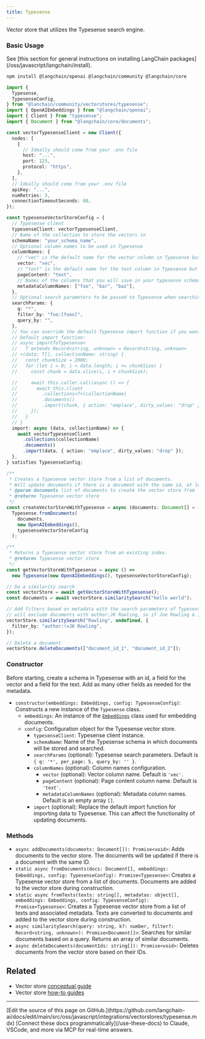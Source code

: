 ```yaml
---
title: Typesense
---
```


Vector store that utilizes the Typesense search engine.

### Basic Usage

<Tip>
See [this section for general instructions on installing LangChain packages](/oss/javascript/langchain/install).
</Tip>

```bash npm
npm install @langchain/openai @langchain/community @langchain/core
```
```typescript
import {
  Typesense,
  TypesenseConfig,
} from "@lanchain/community/vectorstores/typesense";
import { OpenAIEmbeddings } from "@langchain/openai";
import { Client } from "typesense";
import { Document } from "@langchain/core/documents";

const vectorTypesenseClient = new Client({
  nodes: [
    {
      // Ideally should come from your .env file
      host: "...",
      port: 123,
      protocol: "https",
    },
  ],
  // Ideally should come from your .env file
  apiKey: "...",
  numRetries: 3,
  connectionTimeoutSeconds: 60,
});

const typesenseVectorStoreConfig = {
  // Typesense client
  typesenseClient: vectorTypesenseClient,
  // Name of the collection to store the vectors in
  schemaName: "your_schema_name",
  // Optional column names to be used in Typesense
  columnNames: {
    // "vec" is the default name for the vector column in Typesense but you can change it to whatever you want
    vector: "vec",
    // "text" is the default name for the text column in Typesense but you can change it to whatever you want
    pageContent: "text",
    // Names of the columns that you will save in your typesense schema and need to be retrieved as metadata when searching
    metadataColumnNames: ["foo", "bar", "baz"],
  },
  // Optional search parameters to be passed to Typesense when searching
  searchParams: {
    q: "*",
    filter_by: "foo:[fooo]",
    query_by: "",
  },
  // You can override the default Typesense import function if you want to do something more complex
  // Default import function:
  // async importToTypesense<
  //   T extends Record<string, unknown> = Record<string, unknown>
  // >(data: T[], collectionName: string) {
  //   const chunkSize = 2000;
  //   for (let i = 0; i < data.length; i += chunkSize) {
  //     const chunk = data.slice(i, i + chunkSize);

  //     await this.caller.call(async () => {
  //       await this.client
  //         .collections<T>(collectionName)
  //         .documents()
  //         .import(chunk, { action: "emplace", dirty_values: "drop" });
  //     });
  //   }
  // }
  import: async (data, collectionName) => {
    await vectorTypesenseClient
      .collections(collectionName)
      .documents()
      .import(data, { action: "emplace", dirty_values: "drop" });
  },
} satisfies TypesenseConfig;

/**
 * Creates a Typesense vector store from a list of documents.
 * Will update documents if there is a document with the same id, at least with the default import function.
 * @param documents list of documents to create the vector store from
 * @returns Typesense vector store
 */
const createVectorStoreWithTypesense = async (documents: Document[] = []) =>
  Typesense.fromDocuments(
    documents,
    new OpenAIEmbeddings(),
    typesenseVectorStoreConfig
  );

/**
 * Returns a Typesense vector store from an existing index.
 * @returns Typesense vector store
 */
const getVectorStoreWithTypesense = async () =>
  new Typesense(new OpenAIEmbeddings(), typesenseVectorStoreConfig);

// Do a similarity search
const vectorStore = await getVectorStoreWithTypesense();
const documents = await vectorStore.similaritySearch("hello world");

// Add filters based on metadata with the search parameters of Typesense
// will exclude documents with author:JK Rowling, so if Joe Rowling & JK Rowling exists, only Joe Rowling will be returned
vectorStore.similaritySearch("Rowling", undefined, {
  filter_by: "author:!=JK Rowling",
});

// Delete a document
vectorStore.deleteDocuments(["document_id_1", "document_id_2"]);
```

### Constructor

Before starting, create a schema in Typesense with an id, a field for the vector and a field for the text. Add as many other fields as needed for the metadata.

- `constructor(embeddings: Embeddings, config: TypesenseConfig)`: Constructs a new instance of the `Typesense` class.
  - `embeddings`: An instance of the [`Embeddings`](https://reference.langchain.com/javascript/classes/_langchain_core.embeddings.Embeddings.html) class used for embedding documents.
  - `config`: Configuration object for the Typesense vector store.
    - `typesenseClient`: Typesense client instance.
    - `schemaName`: Name of the Typesense schema in which documents will be stored and searched.
    - `searchParams` (optional): Typesense search parameters. Default is `{ q: '*', per_page: 5, query_by: '' }`.
    - `columnNames` (optional): Column names configuration.
      - `vector` (optional): Vector column name. Default is `'vec'`.
      - `pageContent` (optional): Page content column name. Default is `'text'`.
      - `metadataColumnNames` (optional): Metadata column names. Default is an empty array `[]`.
    - `import` (optional): Replace the default import function for importing data to Typesense. This can affect the functionality of updating documents.

### Methods

- `async addDocuments(documents: Document[]): Promise<void>`: Adds documents to the vector store. The documents will be updated if there is a document with the same ID.
- `static async fromDocuments(docs: Document[], embeddings: Embeddings, config: TypesenseConfig): Promise<Typesense>`: Creates a Typesense vector store from a list of documents. Documents are added to the vector store during construction.
- `static async fromTexts(texts: string[], metadatas: object[], embeddings: Embeddings, config: TypesenseConfig): Promise<Typesense>`: Creates a Typesense vector store from a list of texts and associated metadata. Texts are converted to documents and added to the vector store during construction.
- `async similaritySearch(query: string, k?: number, filter?: Record<string, unknown>): Promise<Document[]>`: Searches for similar documents based on a query. Returns an array of similar documents.
- `async deleteDocuments(documentIds: string[]): Promise<void>`: Deletes documents from the vector store based on their IDs.

## Related

- Vector store [conceptual guide](/oss/javascript/integrations/vectorstores)
- Vector store [how-to guides](/oss/javascript/integrations/vectorstores)

---

<Callout icon="pen-to-square" iconType="regular">
    [Edit the source of this page on GitHub.](https://github.com/langchain-ai/docs/edit/main/src/oss/javascript/integrations/vectorstores/typesense.mdx)
</Callout>
<Tip icon="terminal" iconType="regular">
    [Connect these docs programmatically](/use-these-docs) to Claude, VSCode, and more via MCP for    real-time answers.
</Tip>
